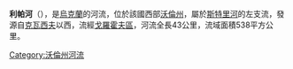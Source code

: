 '''利帕河'''（{{lang-uk|Липа}}），是[[烏克蘭|烏克蘭]]的河流，位於該國西部[[沃倫州|沃倫州]]，屬於[[斯特里河|斯特里河]]的左支流，發源自[[克瓦西夫|克瓦西夫]]以西，流經[[戈羅霍夫區|戈羅霍夫區]]，河流全長43公里，流域面積538平方公里。

{{DEFAULTSORT:Липа (річка)}}
[[Category:沃倫州河流|Category:沃倫州河流]]


{{Ukraine-river-stub}}